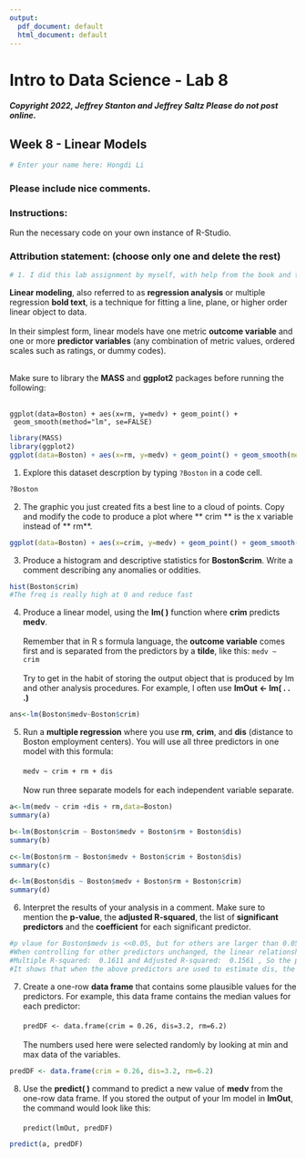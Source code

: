 ```yaml
---
output:
  pdf_document: default
  html_document: default
---
```


# Intro to Data Science - Lab 8
##### Copyright 2022, Jeffrey Stanton and Jeffrey Saltz   Please do not post online.

## Week 8 - Linear Models

```r
# Enter your name here: Hongdi Li
```

### Please include nice comments. <br>
### Instructions: 
Run the necessary code on your own instance of R-Studio.

### Attribution statement: (choose only one and delete the rest)

```r
# 1. I did this lab assignment by myself, with help from the book and the professor.
```

**Linear	modeling**,	also	referred	to	as	**regression	analysis**	or	multiple regression **bold text**,	is	a	technique	for	fitting	a	line,	plane,	or	higher	order	linear	object	to	data.	<br><br>In	their	simplest	form,	linear	models	have	one	metric	**outcome	variable**	and	
one	or	more	**predictor	variables**	(any	combination	of	metric	values,	ordered	
scales	such	as	ratings,	or	dummy	codes).			<br><br>

Make	sure	to	library	the	**MASS**	and	**ggplot2** packages	before	running	the	following:	<br><br>


```
ggplot(data=Boston) + aes(x=rm, y=medv) + geom_point() +
 geom_smooth(method="lm", se=FALSE)
```



```r
library(MASS)
library(ggplot2)
ggplot(data=Boston) + aes(x=rm, y=medv) + geom_point() + geom_smooth(method="lm", se=FALSE)
```

1. Explore	this	dataset	descrption	by	typing	`?Boston` in a code cell.

```r
?Boston
```

2. The graphic you just created fits a best line to a cloud of points. Copy and
modify the code to produce a plot where ** crim ** is the x variable instead of ** rm**. 

```r
ggplot(data=Boston) + aes(x=crim, y=medv) + geom_point() + geom_smooth(method="lm", se=FALSE)
```

3. Produce a histogram and descriptive statistics for **Boston$crim**. Write a
comment describing any anomalies or oddities.

```r
hist(Boston$crim)
#The freq is really high at 0 and reduce fast
```

4. Produce a linear model, using the **lm( )** function where **crim** predicts **medv**.<br><br>
Remember that in R s formula language, the **outcome variable** comes first and is
separated from the predictors by a **tilde**, like this: `medv ~ crim`<br><br>
Try to get in the habit of storing the output object that is produced by lm and
other analysis procedures. For example, I often use **lmOut <- lm( . . .)**

```r
ans<-lm(Boston$medv~Boston$crim)
```

5. Run a **multiple regression** where you use **rm**, **crim**, and **dis** (distance to Boston employment centers). You will use all three predictors in one model with this
formula:<br><br> `medv ~ crim + rm + dis` <br><br>Now run three separate models for each
independent variable separate.

```r
a<-lm(medv ~ crim +dis + rm,data=Boston)
summary(a)
```

```r
b<-lm(Boston$crim ~ Boston$medv + Boston$rm + Boston$dis)
summary(b)
```

```r
c<-lm(Boston$rm ~ Boston$medv + Boston$crim + Boston$dis)
summary(c)
```

```r
d<-lm(Boston$dis ~ Boston$medv + Boston$rm + Boston$crim)
summary(d)
```

6. Interpret	the	results	of	your	analysis	in	a	comment.	Make	sure	to	mention	the	**p-value**,	the	**adjusted	R-squared**,	the	list	of **significant	predictors**	and	the	**coefficient** for	each	significant	predictor.

```r
#p vlaue for Boston$medv is <<0.05, but for others are larger than 0.05 thus,
#When controlling for other predictors unchanged, the linear relationship between rm and crim is not significant
#Multiple R-squared:  0.1611 and Adjusted R-squared:  0.1561 , So the predictors explain around 15-16% of the variance of dis
#It shows that when the above predictors are used to estimate dis, the average estimation error is 1.934
```

7. Create	a	one-row	**data	frame**	that	contains	some	plausible	values	for	the predictors.	For	example,	this	data	frame	contains	the	median	values	for	each predictor:<br><br> `predDF <- data.frame(crim = 0.26, dis=3.2, rm=6.2)`<br><br>
The numbers used here were selected randomly by looking at min and max data
of the variables.

```r
predDF <- data.frame(crim = 0.26, dis=3.2, rm=6.2)
```

8. Use	the	**predict( )** command	to	predict	a	new	value	of	**medv** from	the	one-row	data	frame.	If	you	stored	the	output	of	your	lm	model	in **lmOut**,	the command	would	look	like	this:<br><br>	`predict(lmOut, predDF)`

```r
predict(a, predDF)
```

